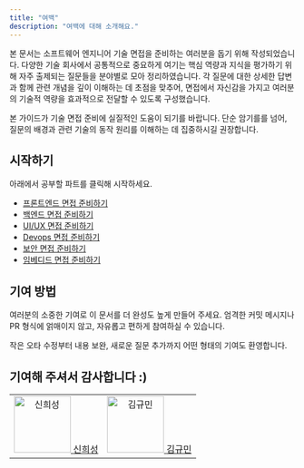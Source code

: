 ```yaml
---
title: "여백"
description: "여백에 대해 소개해요."
---
```



<TypingTitle />

본 문서는 소프트웨어 엔지니어 기술 면접을 준비하는 여러분을 돕기 위해 작성되었습니다. 다양한 기술 회사에서 공통적으로 중요하게 여기는 핵심 역량과 지식을 평가하기 위해 자주 출제되는 질문들을 분야별로 모아 정리하였습니다. 각 질문에 대한 상세한 답변과 함께 관련 개념을 깊이 이해하는 데 초점을 맞추어, 면접에서 자신감을 가지고 여러분의 기술적 역량을 효과적으로 전달할 수 있도록 구성했습니다.

본 가이드가 기술 면접 준비에 실질적인 도움이 되기를 바랍니다. 단순 암기를를 넘어, 질문의 배경과 관련 기술의 동작 원리를 이해하는 데 집중하시길 권장합니다.


## 시작하기
아래에서 공부할 파트를 클릭해 시작하세요.
- [프론트엔드 면접 준비하기](/frotend)
- [백엔드 면접 준비하기](/backend)
- [UI/UX 면접 준비하기](/design)
- [Devops 면접 준비하기](/devops)
- [보안 면접 준비하기](/security)  
- [임베디드 면접 준비하기](/embeded)

## 기여 방법

여러분의 소중한 기여로 이 문서를 더 완성도 높게 만들어 주세요. 엄격한 커밋 메시지나 PR 형식에 얽매이지 않고, 자유롭고 편하게 참여하실 수 있습니다.

작은 오타 수정부터 내용 보완, 새로운 질문 추가까지 어떤 형태의 기여도 환영합니다.

## 기여해 주셔서 감사합니다 :)
<table>
  <tbody>
    <tr>
      <td align="center">
        <a href="https://github.com/siniseong">
          <img alt="신희성" src="https://avatars.githubusercontent.com/siniseong" width="100" />
        </a>
        <a href="https://github.com/siniseong" className="contributor-name">신희성</a>
      </td>
      <td align="center">
        <a href="https://github.com/gyumingim">
          <img alt="김규민" src="https://avatars.githubusercontent.com/gyumingim" width="100" />
        </a>
        <a href="https://github.com/gyumingim" className="contributor-name">김규민</a>
      </td>
    </tr>
  </tbody>
</table>